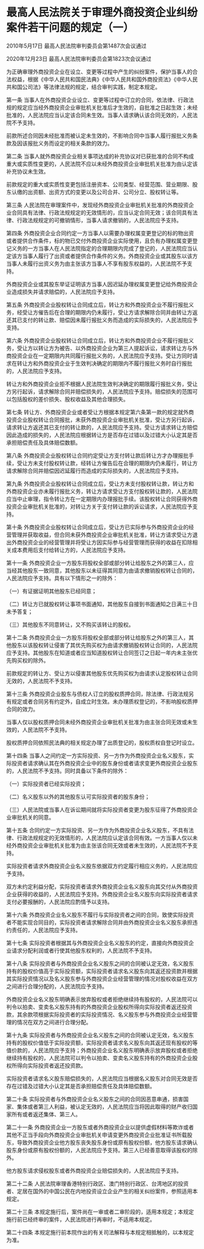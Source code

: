 # 最高人民法院关于审理外商投资企业纠纷案件若干问题的规定（一）

2010年5月17日 最高人民法院审判委员会第1487次会议通过

2020年12月23日 最高人民法院审判委员会第1823次会议通过

  

为正确审理外商投资企业在设立、变更等过程中产生的纠纷案件，保护当事人的合法权益，根据《中华人民共和国民法典》《中华人民共和国外商投资法》《中华人民共和国公司法》等法律法规的规定，结合审判实践，制定本规定。

第一条 当事人在外商投资企业设立、变更等过程中订立的合同，依法律、行政法规的规定应当经外商投资企业审批机关批准后才生效的，自批准之日起生效；未经批准的，人民法院应当认定该合同未生效。当事人请求确认该合同无效的，人民法院不予支持。

前款所述合同因未经批准而被认定未生效的，不影响合同中当事人履行报批义务条款及因该报批义务而设定的相关条款的效力。

第二条 当事人就外商投资企业相关事项达成的补充协议对已获批准的合同不构成重大或实质性变更的，人民法院不应以未经外商投资企业审批机关批准为由认定该补充协议未生效。

前款规定的重大或实质性变更包括注册资本、公司类型、经营范围、营业期限、股东认缴的出资额、出资方式的变更以及公司合并、公司分立、股权转让等。

第三条 人民法院在审理案件中，发现经外商投资企业审批机关批准的外商投资企业合同具有法律、行政法规规定的无效情形的，应当认定合同无效；该合同具有法律、行政法规规定的可撤销情形，当事人请求撤销的，人民法院应予支持。

第四条 外商投资企业合同约定一方当事人以需要办理权属变更登记的标的物出资或者提供合作条件，标的物已交付外商投资企业实际使用，且负有办理权属变更登记义务的一方当事人在人民法院指定的合理期限内完成了登记的，人民法院应当认定该方当事人履行了出资或者提供合作条件的义务。外商投资企业或其股东以该方当事人未履行出资义务为由主张该方当事人不享有股东权益的，人民法院不予支持。

外商投资企业或其股东举证证明该方当事人因迟延办理权属变更登记给外商投资企业造成损失并请求赔偿的，人民法院应予支持。

第五条 外商投资企业股权转让合同成立后，转让方和外商投资企业不履行报批义务，经受让方催告后在合理的期限内仍未履行，受让方请求解除合同并由转让方返还其已支付的转让款、赔偿因未履行报批义务而造成的实际损失的，人民法院应予支持。

第六条 外商投资企业股权转让合同成立后，转让方和外商投资企业不履行报批义务，受让方以转让方为被告、以外商投资企业为第三人提起诉讼，请求转让方与外商投资企业在一定期限内共同履行报批义务的，人民法院应予支持。受让方同时请求在转让方和外商投资企业于生效判决确定的期限内不履行报批义务时自行报批的，人民法院应予支持。

转让方和外商投资企业拒不根据人民法院生效判决确定的期限履行报批义务，受让方另行起诉，请求解除合同并赔偿损失的，人民法院应予支持。赔偿损失的范围可以包括股权的差价损失、股权收益及其他合理损失。

第七条 转让方、外商投资企业或者受让方根据本规定第六条第一款的规定就外商投资企业股权转让合同报批，未获外商投资企业审批机关批准，受让方另行起诉，请求转让方返还其已支付的转让款的，人民法院应予支持。受让方请求转让方赔偿因此造成的损失的，人民法院应根据转让方是否存在过错以及过错大小认定其是否承担赔偿责任及具体赔偿数额。

第八条 外商投资企业股权转让合同约定受让方支付转让款后转让方才办理报批手续，受让方未支付股权转让款，经转让方催告后在合理的期限内仍未履行，转让方请求解除合同并赔偿因迟延履行而造成的实际损失的，人民法院应予支持。

第九条 外商投资企业股权转让合同成立后，受让方未支付股权转让款，转让方和外商投资企业亦未履行报批义务，转让方请求受让方支付股权转让款的，人民法院应当中止审理，指令转让方在一定期限内办理报批手续。该股权转让合同获得外商投资企业审批机关批准的，对转让方关于支付转让款的诉讼请求，人民法院应予支持。

第十条 外商投资企业股权转让合同成立后，受让方已实际参与外商投资企业的经营管理并获取收益，但合同未获外商投资企业审批机关批准，转让方请求受让方退出外商投资企业的经营管理并将受让方因实际参与经营管理而获得的收益在扣除相关成本费用后支付给转让方的，人民法院应予支持。

第十一条 外商投资企业一方股东将股权全部或部分转让给股东之外的第三人，应当经其他股东一致同意，其他股东以未征得其同意为由请求撤销股权转让合同的，人民法院应予支持。具有以下情形之一的除外：

（一）有证据证明其他股东已经同意；

（二）转让方已就股权转让事项书面通知，其他股东自接到书面通知之日满三十日未予答复；

（三）其他股东不同意转让，又不购买该转让的股权。

第十二条 外商投资企业一方股东将股权全部或部分转让给股东之外的第三人，其他股东以该股权转让侵害了其优先购买权为由请求撤销股权转让合同的，人民法院应予支持。其他股东在知道或者应当知道股权转让合同签订之日起一年内未主张优先购买权的除外。

前款规定的转让方、受让方以侵害其他股东优先购买权为由请求认定股权转让合同无效的，人民法院不予支持。

第十三条 外商投资企业股东与债权人订立的股权质押合同，除法律、行政法规另有规定或者合同另有约定外，自成立时生效。未办理质权登记的，不影响股权质押合同的效力。

当事人仅以股权质押合同未经外商投资企业审批机关批准为由主张合同无效或未生效的，人民法院不予支持。

股权质押合同依照民法典的相关规定办理了出质登记的，股权质权自登记时设立。

第十四条 当事人之间约定一方实际投资、另一方作为外商投资企业名义股东，实际投资者请求确认其在外商投资企业中的股东身份或者请求变更外商投资企业股东的，人民法院不予支持。同时具备以下条件的除外：

（一）实际投资者已经实际投资；

（二）名义股东以外的其他股东认可实际投资者的股东身份；

（三）人民法院或当事人在诉讼期间就将实际投资者变更为股东征得了外商投资企业审批机关的同意。

第十五条 合同约定一方实际投资、另一方作为外商投资企业名义股东，不具有法律、行政法规规定的无效情形的，人民法院应认定该合同有效。一方当事人仅以未经外商投资企业审批机关批准为由主张该合同无效或者未生效的，人民法院不予支持。

实际投资者请求外商投资企业名义股东依据双方约定履行相应义务的，人民法院应予支持。

双方未约定利益分配，实际投资者请求外商投资企业名义股东向其交付从外商投资企业获得的收益的，人民法院应予支持。外商投资企业名义股东向实际投资者请求支付必要报酬的，人民法院应酌情予以支持。

第十六条 外商投资企业名义股东不履行与实际投资者之间的合同，致使实际投资者不能实现合同目的，实际投资者请求解除合同并由外商投资企业名义股东承担违约责任的，人民法院应予支持。

第十七条 实际投资者根据其与外商投资企业名义股东的约定，直接向外商投资企业请求分配利润或者行使其他股东权利的，人民法院不予支持。

第十八条 实际投资者与外商投资企业名义股东之间的合同被认定无效，名义股东持有的股权价值高于实际投资额，实际投资者请求名义股东向其返还投资款并根据其实际投资情况以及名义股东参与外商投资企业经营管理的情况对股权收益在双方之间进行合理分配的，人民法院应予支持。

外商投资企业名义股东明确表示放弃股权或者拒绝继续持有股权的，人民法院可以判令以拍卖、变卖名义股东持有的外商投资企业股权所得向实际投资者返还投资款，其余款项根据实际投资者的实际投资情况、名义股东参与外商投资企业经营管理的情况在双方之间进行合理分配。

第十九条 实际投资者与外商投资企业名义股东之间的合同被认定无效，名义股东持有的股权价值低于实际投资额，实际投资者请求名义股东向其返还现有股权的等值价款的，人民法院应予支持；外商投资企业名义股东明确表示放弃股权或者拒绝继续持有股权的，人民法院可以判令以拍卖、变卖名义股东持有的外商投资企业股权所得向实际投资者返还投资款。

实际投资者请求名义股东赔偿损失的，人民法院应当根据名义股东对合同无效是否存在过错及过错大小认定其是否承担赔偿责任及具体赔偿数额。

第二十条 实际投资者与外商投资企业名义股东之间的合同因恶意串通，损害国家、集体或者第三人利益，被认定无效的，人民法院应当将因此取得的财产收归国家所有或者返还集体、第三人。

第二十一条 外商投资企业一方股东或者外商投资企业以提供虚假材料等欺诈或者其他不正当手段向外商投资企业审批机关申请变更外商投资企业批准证书所载股东，导致外商投资企业他方股东丧失股东身份或原有股权份额，他方股东请求确认股东身份或原有股权份额的，人民法院应予支持。第三人已经善意取得该股权的除外。

他方股东请求侵权股东或者外商投资企业赔偿损失的，人民法院应予支持。

第二十二条 人民法院审理香港特别行政区、澳门特别行政区、台湾地区的投资者、定居在国外的中国公民在内地投资设立企业产生的相关纠纷案件，参照适用本规定。

第二十三条 本规定施行后，案件尚在一审或者二审阶段的，适用本规定；本规定施行前已经终审的案件，人民法院进行再审时，不适用本规定。

第二十四条 本规定施行前本院作出的有关司法解释与本规定相抵触的，以本规定为准。